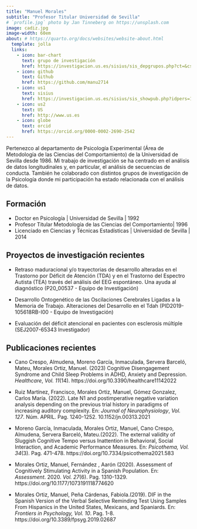 ---
title: "Manuel Morales"
subtitle: "Profesor Titular Universidad de Sevilla"
# `profile.jpg` photo by Jan Tinneberg on https://unsplash.com
image: cadiz.jpg
image-width: 60em
about: # https://quarto.org/docs/websites/website-about.html
  template: jolla
  links:
    - icon: bar-chart
      text: grupo de investigación
      href: https://investigacion.us.es/sisius/sis_depgrupos.php?ct=&cs=&seltext=CTS-153&selfield=CodPAI
    - icon: github
      text: Github
      href: https://github.com/manu2714
    - icon: us1
      text: sisius
      href: https://investigacion.us.es/sisius/sis_showpub.php?idpers=1694
    - icon: us2
      text: US
      href: http://www.us.es
    - icon: globe
      text: orcid
      href: https://orcid.org/0000-0002-2690-2542
---

Pertenezco al departamento de Psicología Experimental (Área de Metodología de las Ciencias del Comportamiento) de la Universidad de Sevilla desde 1986. Mi trabajo de investigación se ha centrado en el análisis de datos longitudinales y, en particular, el análisis de secuencias de conducta. También he colaborado con distintos grupos de investigación de la Psicología donde mi participación ha estado relacionada con el análisis de datos. 

## Formación

- Doctor en Psicología \| Universidad de Sevilla \|  1992
- Profesor Titular Metodología de las Ciencias del Comportamiento\| 1996
- Licenciado en Ciencias y Técnicas Estadísticas \| Universidad de Sevilla \| 2014

## Proyectos de investigación recientes

- Retraso maduracional y/o trayectorias de desarrollo alteradas en el Trastorno por Déficit de Atención (TDA) y en el Trastorno del Espectro Autista (TEA) través del análisis del EEG espontáneo. Una ayuda al diagnóstico (P20_00537 - Equipo de Investigación)

- Desarrollo Ontogenético de las Oscilaciones Cerebrales Ligadas a la Memoria de Trabajo. Alteraciones del Desarrollo en el Tdah (PID2019-105618RB-I00 - Equipo de Investigación)

- Evaluación del déficit atencional en pacientes con esclerosis múltiple (SEJ2007-65343  Investigador)

## Publicaciones recientes

- Cano Crespo, Almudena, Moreno García, Inmaculada, Servera Barceló, Mateu, Morales Ortiz, Manuel. (2023)
Cognitive Disengagement Syndrome and Child Sleep Problems in ADHD, Anxiety and Depression. *Healthcare*, *Vol. 11*(14). https://doi.org/10.3390/healthcare11142022

- Ruiz Martínez, Francisco, Morales Ortiz, Manuel, Gómez Gonzalez, Carlos María. (2022).
Late N1 and postimperative negative variation analysis depending on the previous trial history in paradigms of increasing auditory complexity. En: *Journal of Neurophysiology*, *Vol. 127*. Núm. APRIL. Pag. 1240-1252. 10.1152/jn.00313.2021

- Moreno García, Inmaculada, Morales Ortiz, Manuel, Cano Crespo, Almudena, Servera Barceló, Mateu.(2022).
The external validity of Sluggish Cognitive Tempo versus Inattention in Behavioral, Social Interaction, and Academic Performance Measures. En: *Psicothema, Vol. 34*(3). Pag. 471-478. https://doi.org/10.7334/psicothema2021.583

- Morales Ortiz, Manuel, Fernández , Aarón (2020).
Assessment of Cognitively Stimulating Activity in a Spanish Population. En: *Assessment*. 2020. *Vol. 27*(6). Pag. 1310-1329. https://doi.org/10.1177/1073191118774620

- Morales Ortiz, Manuel, Peña Cárdenas, Fabiola.(2019).
DIF in the Spanish Version of the Verbal Selective Reminding Test Using Samples From Hispanics in the United States, Mexicans, and Spaniards. En: *Frontiers in Psychology, Vol. 10*. Pag. 1-8. https://doi.org/10.3389/fpsyg.2019.02687